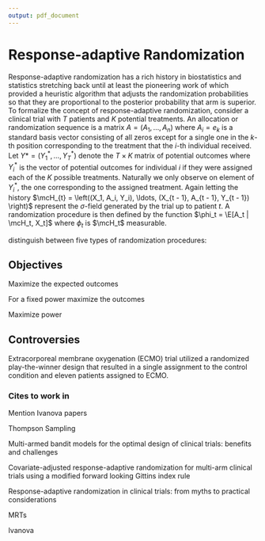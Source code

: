 ```yaml
---
output: pdf_document
---
```


# Response-adaptive Randomization

Response-adaptive randomization has a rich history in biostatistics and
statistics stretching back until at least the pioneering work of
\cite{thompson1933likelihood} which provided a heuristic algorithm that adjusts
the randomization probabilities so that they are proportional to the posterior
probability that arm is superior. To formalize the concept of response-adaptive
randomization, consider a clinical trial with $T$ patients and $K$ potential
treatments. An allocation or randomization sequence is a matrix $A = (A_1,
\ldots, A_n)$ where $A_i = e_k$ is a standard basis vector consisting of all
zeros except for a single one in the $k$-th position corresponding to the
treatment that the $i$-th individual received. Let $Y* = (Y_1^*, \ldots, Y_T^*)$
denote the $T \times K$ matrix of potential outcomes where $Y_i^*$ is the vector
of potential outcomes for individual $i$ if they were assigned each of the $K$
possible treatments. Naturally we only observe on element of $Y_i^*$, the one
corresponding to the assigned treatment. Again letting the history $\mcH_{t}
= \left((X_1, A_i, Y_i), \ldots, (X_{t - 1}, A_{t - 1}, Y_{t - 1}) \right)$ represent the
$\sigma$-field generated by the trial up to patient $t$. A randomization
procedure is then defined by the function $\phi_t = \E[A_t | \mcH_t, X_t]$ where
$\phi_t$ is $\mcH_t$ measurable.

\cite{hu2006theory} distinguish between five types of randomization procedures:

\begin{enumerate}
\item Complete randomization: $\phi_t = \E[A_t | \mcH_t] = \E[A_t]$
\item Restricted randomization $\phi_t = \E[A_t | \mcH_t] = \E[A_t | \mathcal{T}_t \subset \mcH_t]$
\item Response-adaptive randomization $\phi_t = \E[A_t | \mcH_t] = \E[A_t | (A_1, Y_1), \ldots, (A_{t-1}, Y_{t-1})]$
\item Covariate-adaptive randomization $\phi_t = \E[A_t | \mcH_t] = \E[A_t | X_1, \ldots, X_{t - 1}]$
\item Covariate-adjusted response-adaptive randomization $\phi_t = \E[A_t | \mcH_t] = \E[A_t | \mcH_t]$ 
\end{enumerate}

## Objectives

Maximize the expected outcomes

For a fixed power maximize the outcomes

Maximize power


## Controversies 
Extracorporeal membrane oxygenation (ECMO) trial
\citep{bartlett1985extracorporeal} utilized a randomized play-the-winner design
that resulted in a single assignment to the control condition and eleven patients
assigned to ECMO. 

\cite{wathen2017simulation}

### Cites to work in 

Mention Ivanova papers

Thompson Sampling

Multi-armed bandit models for the optimal design of clinical trials: benefits and challenges \cite{villar2015multi}


Covariate-adjusted response-adaptive randomization for multi-arm clinical trials using a modified forward looking Gittins index rule \cite{villar2018covariate}

Response-adaptive randomization in clinical trials: from myths to practical considerations \cite{robertson2020response}

MRTs \cite{bidargaddi2020designing, qian2021micro}

Ivanova \cite{ivanova2003play}